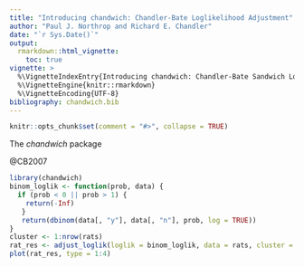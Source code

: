 ```yaml
---
title: "Introducing chandwich: Chandler-Bate Loglikelihood Adjustment"
author: "Paul J. Northrop and Richard E. Chandler"
date: "`r Sys.Date()`"
output: 
  rmarkdown::html_vignette:
    toc: true
vignette: >
  %\VignetteIndexEntry{Introducing chandwich: Chandler-Bate Sandwich Loglikelihood Adjustment}
  %\VignetteEngine{knitr::rmarkdown}
  %\VignetteEncoding{UTF-8}
bibliography: chandwich.bib
---
```


```r
knitr::opts_chunk$set(comment = "#>", collapse = TRUE)
```

The *chandwich* package 

@CB2007

```r
library(chandwich)
binom_loglik <- function(prob, data) {
  if (prob < 0 || prob > 1) {
    return(-Inf)
   }
   return(dbinom(data[, "y"], data[, "n"], prob, log = TRUE))
}
cluster <- 1:nrow(rats)
rat_res <- adjust_loglik(loglik = binom_loglik, data = rats, cluster = cluster)
plot(rat_res, type = 1:4)
```
